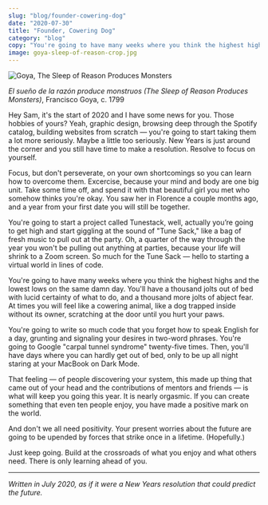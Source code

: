 ```yaml
---
slug: "blog/founder-cowering-dog"
date: "2020-07-30"
title: "Founder, Cowering Dog"
category: "blog"
copy: "You're going to have many weeks where you think the highest highs and the lowest lows on the same damn day. At times you will feel like a cowering animal, like a dog trapped inside without its owner, scratching at the door."
image: goya-sleep-of-reason-crop.jpg
---
```


![Goya, The Sleep of Reason Produces Monsters](goya-sleep-of-reason.jpg)

*El sueño de la razón produce monstruos (The Sleep of Reason Produces Monsters)*, Francisco Goya, c. 1799

Hey Sam, it's the start of 2020 and I have some news for you. Those hobbies of yours? Yeah, graphic design, browsing deep through the Spotify catalog, building websites from scratch — you're going to start taking them a lot more seriously. Maybe a little too seriously. New Years is just around the corner and you still have time to make a resolution. Resolve to focus on yourself.

Focus, but don't perseverate, on your own shortcomings so you can learn how to overcome them. Excercise, because your mind and body are one big unit. Take some time off, and spend it with that beautiful girl you met who somehow thinks you're okay. You saw her in Florence a couple months ago, and a year from your first date you will still be together.

You're going to start a project called Tunestack, well, actually you’re going to get high and start giggling at the sound of "Tune Sack," like a bag of fresh music to pull out at the party. Oh, a quarter of the way through the year you won't be pulling out anything at parties, because your life will shrink to a Zoom screen. So much for the Tune Sack — hello to starting a virtual world in lines of code.

You're going to have many weeks where you think the highest highs and the lowest lows on the same damn day. You'll have a thousand jolts out of bed with lucid certainty of what to do, and a thousand more jolts of abject fear. At times you will feel like a cowering animal, like a dog trapped inside without its owner, scratching at the door until you hurt your paws.

You're going to write so much code that you forget how to speak English for a day, grunting and signaling your desires in two-word phrases. You're going to Google "carpal tunnel syndrome" twenty-five times. Then, you'll have days where you can hardly get out of bed, only to be up all night staring at your MacBook on Dark Mode.

That feeling — of people discovering your system, this made up thing that came out of your head and the contributions of mentors and friends — is what will keep you going this year. It is nearly orgasmic. If you can create something that even ten people enjoy, you have made a positive mark on the world.

And don't we all need positivity. Your present worries about the future are going to be upended by forces that strike once in a lifetime. (Hopefully.)

Just keep going. Build at the crossroads of what you enjoy and what others need. There is only learning ahead of you.

---

*Written in July 2020, as if it were a New Years resolution that could predict the future.*